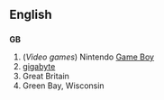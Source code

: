 ==English==

==={{initialism}}===
'''GB'''

# (''Video games'') Nintendo [[Game Boy]]
# [[gigabyte]]
# Great Britain
# Green Bay, Wisconsin